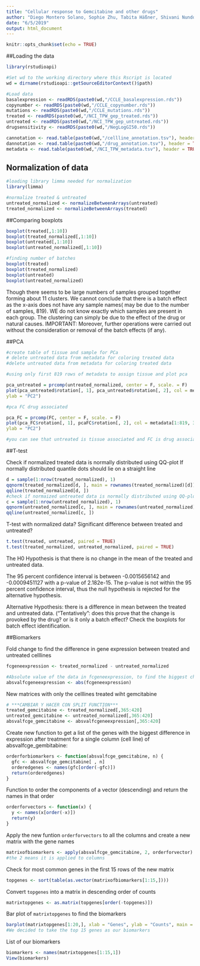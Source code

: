 ```yaml
---
title: "Cellular response to Gemcitabine and other drugs"
author: "Diego Montero Solano, Sophie Zhu, Tabita Häßner, Shivani Nundoo"
date: "6/5/2019"
output: html_document
---
```


```r
knitr::opts_chunk$set(echo = TRUE)
```

##Loading the data

```r
library(rstudioapi)

#Set wd to the working directory where this Rscript is located
wd = dirname(rstudioapi::getSourceEditorContext()$path)

#Load data
basalexpression <- readRDS(paste0(wd,"/CCLE_basalexpression.rds"))
copynumber <- readRDS(paste0(wd,"/CCLE_copynumber.rds"))
mutations <- readRDS(paste0(wd,"/CCLE_mutations.rds"))
treated <- readRDS(paste0(wd,"/NCI_TPW_gep_treated.rds"))
untreated <- readRDS(paste0(wd,"/NCI_TPW_gep_untreated.rds"))
drugsensitivity <- readRDS(paste0(wd,"/NegLogGI50.rds"))

cannotation <- read.table(paste0(wd,"/cellline_annotation.tsv"), header = TRUE, sep ="\t", stringsAsFactors = TRUE)
dannotation <- read.table(paste0(wd,"/drug_annotation.tsv"), header = TRUE, sep ="\t", stringsAsFactors = TRUE)
metadata <- read.table(paste0(wd,"/NCI_TPW_metadata.tsv"), header = TRUE, sep ="\t", stringsAsFactors = TRUE)
```

## Normalization of data

```r
#loading library limma needed for normalization
library(limma)

#normalize treated & untreated
untreated_normalized <- normalizeBetweenArrays(untreated)
treated_normalized <- normalizeBetweenArrays(treated)
```

##Comparing boxplots

```r
boxplot(treated[,1:10])
boxplot(treated_normalized[,1:10])
boxplot(untreated[,1:10])
boxplot(untreated_normalized[,1:10])

#finding number of batches 
boxplot(treated)
boxplot(treated_normalized)
boxplot(untreated)
boxplot(untreated_normalized) 
```
Though there seems to be large numbers of samples grouped together forming about 11 clusters. We cannot conclude that there is a batch effect as the x-axis does not have any sample names( may be due to the number of samples, 819). WE do not know exactly which samples are present in each group. The clustering can simply be due to the effect of the drug or natural causes. IMPORTANT: Moreover, further operations were carried out without the consideration or removal of the batch effects (if any).

##PCA

```r
#create table of tissue and sample for PCa
# delete untreated data from metadata for coloring treated data
#delete untreated data from metadata for coloring treated data 

#using only first 819 rows of metadata to assign tissue and plot pca

pca_untreated = prcomp(untreated_normalized, center = F, scale. = F)
plot(pca_untreated$rotation[, 1], pca_untreated$rotation[, 2], col = metadata[1:819, 6], pch = 19, xlab = "PC1", 
ylab = "PC2")

#pca FC drug associated

pca_FC = prcomp(FC, center = F, scale. = F)
plot(pca_FC$rotation[, 1], pcaFC$rotation[, 2], col = metadata[1:819, 3], pch = 19, xlab = "PC1", 
ylab = "PC2")

#you can see that untreated is tissue associated and FC is drug associated
```

##T-test

Check if normalized treated data is normally distributed using QQ-plot
If normally distributed quantile dots should lie on a straight line 

```r
d = sample(1:nrow(treated_normalized), 1)
qqnorm(treated_normalized[d, ], main = rownames(treated_normalized)[d])
qqline(treated_normalized[d, ])
#check if normaized untreated data is normally distributed using QQ-plot
c = sample(1:nrow(untreated_normalized), 1)
qqnorm(untreated_normalized[c, ], main = rownames(untreated_normalized)[c])
qqline(untreated_normalized[c, ])
```

T-test with normalized data? Significant difference between treated and untreated?

```r
t.test(treated, untreated, paired = TRUE)
t.test(treated_normalized, untreated_normalized, paired = TRUE)
```

The H0 Hypothesis is that there is no change in the mean of the treated and untreated data.

The 95 percent confidence interval is between -0.0015656142 and -0.0009451127 with a p-value of 2.182e-15.
The p-value is not within the 95 percent confidence interval, thus the null hypothesis is rejected for the alternative hypothesis.

Alternative Hypothesis: there is a difference in mean between the treated and untreated data. ("Tentatively": does this prove that the change is provoked by the drug? or is it only a batch effect? Check the boxplots for batch effect identification.

##Biomarkers

Fold change to find the difference in gene expression between treated and untreated celllines 

```r
fcgeneexpression <- treated_normalized - untreated_normalized

#Absolute value of the data in fcgeneexpression, to find the biggest changes, regardless of if they are up- or down-regulated
absvalfcgeneexpression <- abs(fcgeneexpression)
```

New matrices with only the celllines treated wiht gemcitabine

```r
# ***CAMBIAR Y HACER CON SPLIT FUNCTION***
treated_gemcitabine <- treated_normalized[,365:420]
untreated_gemcitabine <- untreated_normalized[,365:420]
absvalfcge_gemcitabine <- absvalfcgeneexpression[,365:420]
```

Create new function to get a list of the genes with the biggest difference in expression after treatment for a single column (cell line) of absvalfcge_gembitabine:

```r
orderforbiomarkers <- function(absvalfcge_gemcitabine, n) {
  gfc <- absvalfcge_gemcitabine[ , n]
  orderedgenes <- names(gfc[order(-gfc)])
  return(orderedgenes)
}
```

Function to order the components of a vector (descending) and return the names in that order

```r
orderforvectors <- function(x) {
  y <- names(x[order(-x)])
  return(y)
}
```

Apply the new funtion ```orderforvectors``` to all the columns and create a new matrix with the gene names

```r
matrixofbiomarkers <- apply(absvalfcge_gemcitabine, 2, orderforvector) 
#the 2 means it is applied to columns
```

Check for most common genes in the first 15 rows of the new matrix

```r
topgenes <- sort(table(as.vector(matrixofbiomarkers[1:15,])))
```

Convert `topgenes` into a matrix in descending order of counts

```r
matrixtopgenes <- as.matrix(topgenes[order(-topgenes)])
```

Bar plot of `matrixtopgenes` to find the biomarkers

```r
barplot(matrixtopgenes[1:20,], xlab = "Genes", ylab = "Counts", main = "Top differentially expressed genes")
#We decided to take the top 15 genes as our biomarkers
```

List of our biomarkers

```r
biomarkers <- names(matrixtopgenes[1:15,1])
View(biomarkers)
```


